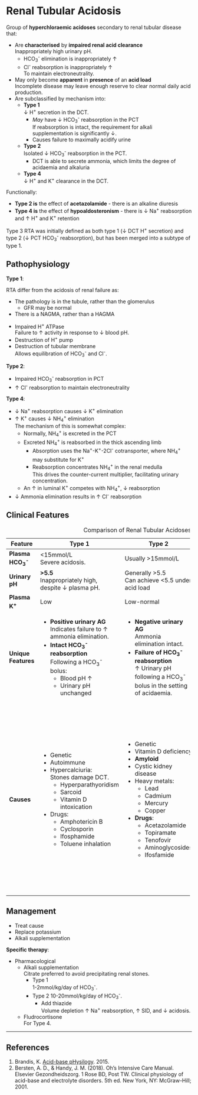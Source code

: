 # Renal Tubular Acidosis {#sec-rta}

Group of **hyperchloraemic acidoses** secondary to renal tubular disease that:

* Are **characterised** by **impaired renal acid clearance**\
Inappropriately high urinary pH.
	* HCO~3~^-^ elimination is inappropriately ↑
	* Cl^-^ reabsorption is inappropriately ↑\
	To maintain electroneutrality.
* May only become **apparent** in **presence** of an **acid load**\
Incomplete disease may leave enough reserve to clear normal daily acid production.
* Are subclassified by mechanism into:
	* **Type 1**\
	↓ H^+^ secretion in the DCT.
		* *May* have ↓ HCO~3~^-^ reabsorption in the PCT\
		If reabsorption is intact, the requirement for alkali supplementation is significantly ↓.
		* Causes failure to maximally acidify urine
	* **Type 2**\
	Isolated ↓ HCO~3~^-^ reabsorption in the PCT.
		* DCT is able to secrete ammonia, which limits the degree of acidaemia and alkaluria
	* **Type 4**\
	↓ H^+^ and K^+^ clearance in the DCT.

:::column-margin
Functionally:

* **Type 2 is** the effect of **acetazolamide** - there is an alkaline diuresis
* **Type 4 is** the effect of **hypoaldosteronism** - there is ↓ Na^+^ reabsorption and ↑ H^+^ and K^+^ retention
:::

:::column-margin
Type 3 RTA was initially defined as both type 1 (↓ DCT H^+^ secretion) and type 2 (↓ PCT HCO~3~^-^ reabsorption), but has been merged into a subtype of type 1.
:::


## Pathophysiology

**Type 1**:

:::column-margin
RTA differ from the acidosis of renal failure as:

* The pathology is in the tubule, rather than the glomerulus
	* GFR may be normal
* There is a NAGMA, rather than a HAGMA
:::

* Impaired H^+^ ATPase\
Failure to ↑ activity in response to ↓ blood pH.
* Destruction of H^+^ pump
* Destruction of tubular membrane\
Allows equilibration of HCO~3~^-^ and Cl^-^.


**Type 2**:

* Impaired HCO~3~^-^ reabsorption in PCT
* ↑ Cl^-^ reabsorption to maintain electroneutrality


**Type 4**:

* ↓ Na^+^ reabsorption causes ↓ K^+^ elimination
* ↑ K^+^ causes ↓ NH~4~^+^ elimination\
The mechanism of this is somewhat complex:
	* Normally, NH~4~^+^ is excreted in the PCT
	* Excreted NH~4~^+^ is reabsorbed in the thick ascending limb
		* Absorption uses the Na^+^-K^+^-2Cl^-^ cotransporter, where NH~4~^+^ may substitute for K^+^
		* Reabsorption concentrates NH~4~^+^ in the renal medulla\
		This drives the counter-current multiplier, facilitating urinary concentration.
	* An ↑ in luminal K^+^ competes with NH~4~^+^, ↓ reabsorption
* ↓ Ammonia elimination results in ↑ Cl^-^ reabsorption


## Clinical Features

: Comparison of Renal Tubular Acidoses

+----------------------+---------------------------------------------+-----------------------------------------------------------------------+-----------------------------------------+
| Feature              | Type 1                                      | Type 2                                                                | Type 4                                  |
+======================+=============================================+=======================================================================+=========================================+
| **Plasma HCO~3~^-^** | <15mmol/L\                                  | Usually >15mmol/L                                                     |                                         |
|                      | Severe acidosis.                            |                                                                       |                                         |
+----------------------+---------------------------------------------+-----------------------------------------------------------------------+-----------------------------------------+
| **Urinary pH**       | **>5.5**\                                   | Generally >5.5\                                                       | <5.5                                    |
|                      | Inappropriately high, despite ↓ plasma pH.  | Can achieve <5.5 under acid load                                      |                                         |
+----------------------+---------------------------------------------+-----------------------------------------------------------------------+-----------------------------------------+
| **Plasma K^+^**      | Low                                         | Low-normal                                                            | High                                    |
+----------------------+---------------------------------------------+-----------------------------------------------------------------------+-----------------------------------------+
| **Unique Features**  | * **Positive urinary AG**\                  | * **Negative urinary AG**\                                            | **Hyperkalaemia**                       |
|                      | Indicates failure to ↑ ammonia elimination. | Ammonia elimination intact.                                           |                                         |
|                      | * **Intact HCO~3~^-^ reabsorption**\        | * **Failure of HCO~3~^-^ reabsorption**\                              |                                         |
|                      | Following a HCO~3~^-^ bolus:                | ↑ Urinary pH following a HCO~3~^-^ bolus in the setting of acidaemia. |                                         |
|                      |     * Blood pH ↑                            |                                                                       |                                         |
|                      |     * Urinary pH unchanged                  |                                                                       |                                         |
+----------------------+---------------------------------------------+-----------------------------------------------------------------------+-----------------------------------------+
| **Causes**           | * Genetic                                   | * Genetic                                                             | * Aldosterone deficiency                |
|                      | * Autoimmune                                | * Vitamin D deficiency                                                |     * Renin interruption:               |
|                      | * Hypercalciuria:\                          | * **Amyloid**                                                         |         * A2RB                          |
|                      | Stones damage DCT.                          | * Cystic kidney disease                                               |         * ACE-I                         |
|                      |     * Hyperparathyoridism                   | * Heavy metals:                                                       |         * NSAIDs                        |
|                      |     * Sarcoid                               |     * Lead                                                            |         * Heparin                       |
|                      |     * Vitamin D intoxication                |     * Cadmium                                                         |     * Primary                           |
|                      | * Drugs:                                    |     * Mercury                                                         |     * Critical illness                  |
|                      |     * Amphotericin B                        |     * Copper                                                          |     * Calcineurin inhibitors            |
|                      |     * Cyclosporin                           | * **Drugs**:                                                          | * Aldosterone antagonists               |
|                      |     * Ifosphamide                           |     * Acetazolamide                                                   |     * Calcineurin inhibitors            |
|                      |     * Toluene inhalation                    |     * Topiramate                                                      |     * Spironolactone                    |
|                      |                                             |     * Tenofovir                                                       | * Aldosterone-sensitive channel failure |
|                      |                                             |     * Aminoglycosides                                                 |     * Drugs                             |
|                      |                                             |     * Ifosfamide                                                      |         * Amiloride                     |
|                      |                                             |                                                                       |         * Pentamide                     |
|                      |                                             |                                                                       |         * Trimethoprim                  |
|                      |                                             |                                                                       |                                         |
+----------------------+---------------------------------------------+-----------------------------------------------------------------------+-----------------------------------------+


## Management

:::priority
* Treat cause
* Replace potassium
* Alkali supplementation
:::

**Specific therapy**:

* Pharmacological
	* Alkali supplementation\
	Citrate preferred to avoid precipitating renal stones.
		* Type 1\
		1-2mmol/kg/day of HCO~3~^-^.
		* Type 2
		10-20mmol/kg/day of HCO~3~^-^.
			* Add thiazide\
			Volume depletion ↑ Na^+^ reabsorption, ↑ SID, and ↓ acidosis.
	* Fludrocortisone\
	For Type 4.

---

## References

1. Brandis, K. [Acid-base pHysilogy](http://www.anaesthesiamcq.com/AcidBaseBook/ABindex.php). 2015.
1. Bersten, A. D., & Handy, J. M. (2018). Oh’s Intensive Care Manual. Elsevier Gezondheidszorg.
1 Rose BD, Post TW. Clinical physiology of acid-base and electrolyte disorders. 5th ed. New York, NY: McGraw-Hill; 2001.